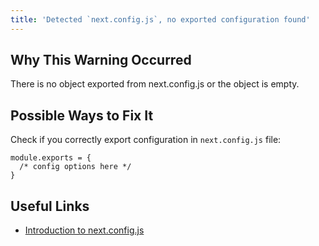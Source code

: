 ```yaml
---
title: 'Detected `next.config.js`, no exported configuration found'
---
```


## Why This Warning Occurred

There is no object exported from next.config.js or the object is empty.

## Possible Ways to Fix It

Check if you correctly export configuration in `next.config.js` file:

```
module.exports = {
  /* config options here */
}
```

## Useful Links

- [Introduction to next.config.js](/docs/pages/api-reference/next-config-js)
